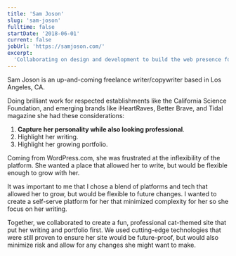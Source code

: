 ```yaml
---
title: 'Sam Joson'
slug: 'sam-joson'
fulltime: false
startDate: '2018-06-01'
current: false
jobUrl: 'https://samjoson.com/'
excerpt:
  'Collaborating on design and development to build the web presence for the up-and-coming writer.'
---
```


Sam Joson is an up-and-coming freelance writer/copywriter based in Los Angeles, CA.

Doing brilliant work for respected establishments like the California Science Foundation, and
emerging brands like iHeartRaves, Better Brave, and Tidal magazine she had these considerations:

1.  **Capture her personality while also looking professional**.
1.  Highlight her writing.
1.  Highlight her growing portfolio.

Coming from WordPress.com, she was frustrated at the inflexibility of the platform. She wanted a
place that allowed her to write, but would be flexible enough to grow with her.

It was important to me that I chose a blend of platforms and tech that allowed her to grow, but
would be flexible to future changes. I wanted to create a self-serve platform for her that minimized
complexity for her so she focus on her writing.

Together, we collaborated to create a fun, professional cat-themed site that put her writing and
portfolio first. We used cutting-edge technologies that were still proven to ensure her site would
be future-proof, but would also minimize risk and allow for any changes she might want to make.
